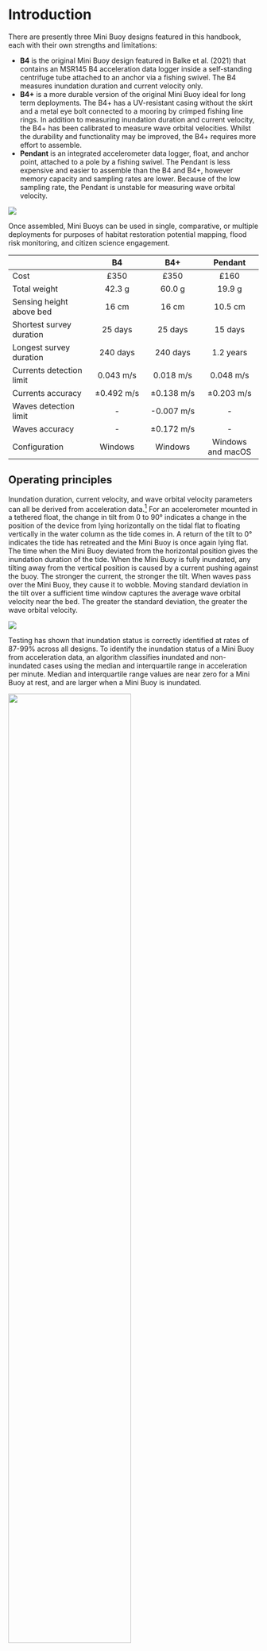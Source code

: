 # Introduction {#sec-intro}

There are presently three Mini Buoy designs featured in this handbook, each with their own strengths and limitations:

* **B4** is the original Mini Buoy design featured in Balke et al. (2021) that contains an MSR145 B4 acceleration data logger inside a self-standing centrifuge tube attached to an anchor via a fishing swivel. The B4 measures inundation duration and current velocity only.   
* **B4+** is a more durable version of the original Mini Buoy ideal for long term deployments. The B4+ has a UV-resistant casing without the skirt and a metal eye bolt connected to a mooring by crimped fishing line rings. In addition to measuring inundation duration and current velocity, the B4+ has been calibrated to measure wave orbital velocities. Whilst the durability and functionality may be improved, the B4+ requires more effort to assemble.
* **Pendant** is an integrated accelerometer data logger, float, and anchor point, attached to a pole by a fishing swivel. The Pendant is less expensive and easier to assemble than the B4 and B4+, however memory capacity and sampling rates are lower. Because of the low sampling rate, the Pendant is unstable for measuring wave orbital velocity.

![](figs/MiniBuoysPhotos.png){fig-align='center'}

Once assembled, Mini Buoys can be used in single, comparative, or multiple deployments for purposes of habitat restoration potential mapping, flood risk monitoring, and citizen science engagement.


|                          | B4               | B4+              | Pendant           |
|:-------------------------|:----------------:|:----------------:|:-----------------:|
| Cost                     | £350             | £350             | £160              |
| Total weight             | 42.3 g           | 60.0 g           | 19.9 g            |
| Sensing height above bed | 16 cm            | 16 cm            | 10.5 cm           |
| Shortest survey duration | 25 days          | 25 days          | 15 days           |
| Longest survey duration  | 240 days         | 240 days         | 1.2 years         |
| Currents detection limit | 0.043 m/s        | 0.018 m/s        | 0.048 m/s         |
| Currents accuracy        | ±0.492 m/s       | ±0.138 m/s       | ±0.203 m/s        |
| Waves detection limit    | -                | -0.007 m/s       | -                 |
| Waves accuracy           | -                | ±0.172 m/s       | -                 |
| Configuration            | Windows          | Windows          | Windows and macOS |


## Operating principles

Inundation duration, current velocity, and wave orbital velocity parameters can all be derived from acceleration data.[^1] For an accelerometer mounted in a tethered float, the change in tilt from 0 to 90° indicates a change in the position of the device from lying horizontally on the tidal flat to floating vertically in the water column as the tide comes in. A return of the tilt to 0° indicates the tide has retreated and the Mini Buoy is once again lying flat. The time when the Mini Buoy deviated from the horizontal position gives the inundation duration of the tide. When the Mini Buoy is fully inundated, any tilting away from the vertical position is caused by a current pushing against the buoy. The stronger the current, the stronger the tilt. When waves pass over the Mini Buoy, they cause it to wobble. Moving standard deviation in the tilt over a sufficient time window captures the average wave orbital velocity near the bed. The greater the standard deviation, the greater the wave orbital velocity.

![](figs/MiniBuoyMotion.png){fig-align='center'}

Testing has shown that inundation status is correctly identified at rates of 87-99% across all designs. To identify the inundation status of a Mini Buoy from acceleration data, an algorithm classifies inundated and non-inundated cases using the median and interquartile range in acceleration per minute. Median and interquartile range values are near zero for a Mini Buoy at rest, and are larger when a Mini Buoy is inundated.

![](figs/PartitionPlot.png){fig-align='center' width=70%}

Partially inundated cases are then identified using an abrupt shift detection algorithm (Boulton, 2022) that searches for the continuous change in Mini Buoy tilt from 0 to ~90° at the start of the flood tide and ~90 to 0° at the end of the ebb tide, characteristic of partially inundated cases.

![](figs/InundationEvent.png){fig-align='center' width=70%}

To calibrate acceleration and velocity, Mini Buoys were deployed adjacent to state-of-the-art sensors that measure water velocity directly. Current velocities as low as 0.01 m/s and as high as 0.75 m/s can be detected with good accuracy (Figures A-C below). The B4+ is reasonable at measuring wave orbital velocities up to 0.3 m/s (Figure D below).

![](figs/Calibration.png){fig-align='center' width=70%}

[^1]: A comprehensive description of the Mini Buoy calibrations is given in Ladd et al. (2023).

